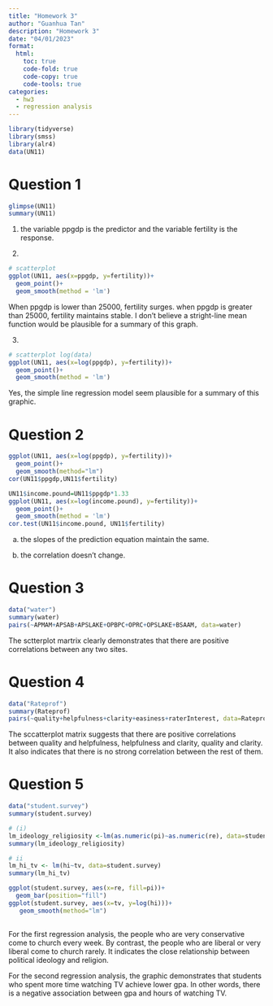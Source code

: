 ```yaml
---
title: "Homework 3"
author: "Guanhua Tan"
description: "Homework 3"
date: "04/01/2023"
format:
  html:
    toc: true
    code-fold: true
    code-copy: true
    code-tools: true
categories:
  - hw3
  - regression analysis
---
```


```r
library(tidyverse)
library(smss)
library(alr4)
data(UN11)
```

# Question 1
```r
glimpse(UN11)
summary(UN11)
```
(1) the variable ppgdp is the predictor and the variable fertility is the response.

(2)
```r
# scatterplot
ggplot(UN11, aes(x=ppgdp, y=fertility))+
  geom_point()+
  geom_smooth(method = 'lm')

```
When ppgdp is lower than 25000, fertility surges. when ppgdp is greater than 25000, fertility maintains stable. I don't believe a stright-line mean function would be plausible for a summary of this graph.

(3)
```r
# scatterplot log(data)
ggplot(UN11, aes(x=log(ppgdp), y=fertility))+
  geom_point()+
  geom_smooth(method = 'lm')
```

Yes, the simple line regression model seem plausible for a summary of this graphic.

# Question 2

```r
ggplot(UN11, aes(x=log(ppgdp), y=fertility))+
  geom_point()+
  geom_smooth(method="lm")
cor(UN11$ppgdp,UN11$fertility)
```

```r
UN11$income.pound=UN11$ppgdp*1.33
ggplot(UN11, aes(x=log(income.pound), y=fertility))+
  geom_point()+
  geom_smooth(method = 'lm')
cor.test(UN11$income.pound, UN11$fertility)
```
(a) the slopes of the prediction equation maintain the same.

(b) the correlation doesn't change.

# Question 3

```r
data("water")
summary(water)
pairs(~APMAM+APSAB+APSLAKE+OPBPC+OPRC+OPSLAKE+BSAAM, data=water)
```
The sctterplot martrix clearly demonstrates that there are positive correlations between any two sites.


# Question 4

```r
data("Rateprof")
summary(Rateprof)
pairs(~quality+helpfulness+clarity+easiness+raterInterest, data=Rateprof)
```
The sccatterplot matrix suggests that there are positive correlations between quality and helpfulness, helpfulness and clarity, quality and clarity. It also indicates that there is no strong correlation between the rest of them.



# Question 5

```r
data("student.survey")
summary(student.survey)

# (i)
lm_ideology_religiosity <-lm(as.numeric(pi)~as.numeric(re), data=student.survey)
summary(lm_ideology_religiosity)
```

```r
# ii
lm_hi_tv <- lm(hi~tv, data=student.survey)
summary(lm_hi_tv)
```


```r
ggplot(student.survey, aes(x=re, fill=pi))+
  geom_bar(position="fill")
ggplot(student.survey, aes(x=tv, y=log(hi)))+
   geom_smooth(method="lm")
  
```
For the first regression analysis, the people who are very conservative come to church every week. By contrast, the people who are liberal or very liberal come to church rarely. It indicates the close relationship between political ideology and religion.

For the second regression analysis, the graphic demonstrates that students who spent more time watching TV achieve lower gpa. In other words, there is a negative association between gpa and hours of watching TV.

